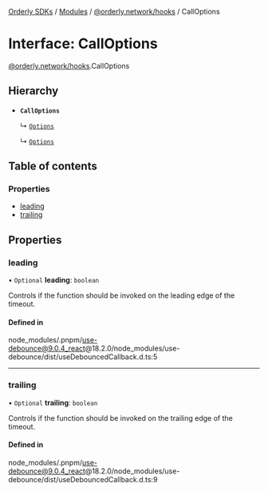 [Orderly SDKs](/sdks/tech-doc/README) / [Modules](/sdks/tech-doc/modules) / [@orderly.network/hooks](/sdks/tech-doc/modules/orderly_network_hooks) / CallOptions

# Interface: CallOptions

[@orderly.network/hooks](/sdks/tech-doc/modules/orderly_network_hooks).CallOptions

## Hierarchy

- **`CallOptions`**

  ↳ [`Options`](/sdks/tech-doc/interfaces/orderly_network_hooks.Options)

  ↳ [`Options`](/sdks/tech-doc/interfaces/orderly_network_hooks.Options)

## Table of contents

### Properties

- [leading](/sdks/tech-doc/interfaces/orderly_network_hooks.CallOptions#leading)
- [trailing](/sdks/tech-doc/interfaces/orderly_network_hooks.CallOptions#trailing)

## Properties

### leading

• `Optional` **leading**: `boolean`

Controls if the function should be invoked on the leading edge of the timeout.

#### Defined in

node_modules/.pnpm/use-debounce@9.0.4_react@18.2.0/node_modules/use-debounce/dist/useDebouncedCallback.d.ts:5

___

### trailing

• `Optional` **trailing**: `boolean`

Controls if the function should be invoked on the trailing edge of the timeout.

#### Defined in

node_modules/.pnpm/use-debounce@9.0.4_react@18.2.0/node_modules/use-debounce/dist/useDebouncedCallback.d.ts:9
